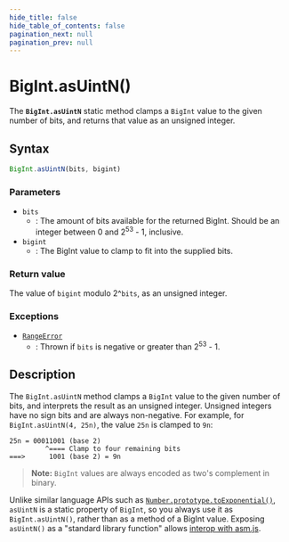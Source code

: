 ```yaml
---
hide_title: false
hide_table_of_contents: false
pagination_next: null
pagination_prev: null
---
```

# BigInt.asUintN()

The **`BigInt.asUintN`** static method clamps a `BigInt` value to the given number of bits, and returns that value as an unsigned integer.

## Syntax

```js
BigInt.asUintN(bits, bigint)
```

### Parameters

- `bits`
  - : The amount of bits available for the returned BigInt. Should be an integer between 0 and 2<sup>53</sup> - 1, inclusive.
- `bigint`
  - : The BigInt value to clamp to fit into the supplied bits.

### Return value

The value of `bigint` modulo 2^`bits`, as an unsigned integer.

### Exceptions

- [`RangeError`](../../globals/RangeError/RangeError.mdx)
  - : Thrown if `bits` is negative or greater than 2<sup>53</sup> - 1.

## Description

The `BigInt.asUintN` method clamps a `BigInt` value to the given number of bits, and interprets the result as an unsigned integer. Unsigned integers have no sign bits and are always non-negative. For example, for `BigInt.asUintN(4, 25n)`, the value `25n` is clamped to `9n`:

```plain
25n = 00011001 (base 2)
         ^==== Clamp to four remaining bits
===>      1001 (base 2) = 9n
```

> **Note:** `BigInt` values are always encoded as two's complement in binary.

Unlike similar language APIs such as [`Number.prototype.toExponential()`](../Number/prototype/toExponential.mdx), `asUintN` is a static property of `BigInt`, so you always use it as `BigInt.asUintN()`, rather than as a method of a BigInt value. Exposing `asUintN()` as a "standard library function" allows [interop with asm.js](https://github.com/tc39/proposal-bigint/blob/master/ADVANCED.md#dont-break-asmjs).
